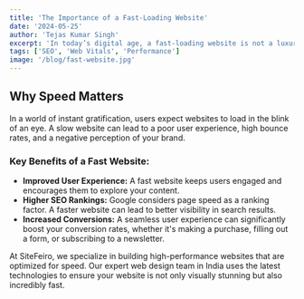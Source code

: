 ```yaml
---
title: 'The Importance of a Fast-Loading Website'
date: '2024-05-25'
author: 'Tejas Kumar Singh'
excerpt: 'In today’s digital age, a fast-loading website is not a luxury—it’s a necessity. Discover why website speed is crucial for user experience, SEO, and your overall business success.'
tags: ['SEO', 'Web Vitals', 'Performance']
image: '/blog/fast-website.jpg'
---
```


## Why Speed Matters

In a world of instant gratification, users expect websites to load in the blink of an eye. A slow website can lead to a poor user experience, high bounce rates, and a negative perception of your brand.

### Key Benefits of a Fast Website:
- **Improved User Experience:** A fast website keeps users engaged and encourages them to explore your content.
- **Higher SEO Rankings:** Google considers page speed as a ranking factor. A faster website can lead to better visibility in search results.
- **Increased Conversions:** A seamless user experience can significantly boost your conversion rates, whether it's making a purchase, filling out a form, or subscribing to a newsletter.

At SiteFeiro, we specialize in building high-performance websites that are optimized for speed. Our expert web design team in India uses the latest technologies to ensure your website is not only visually stunning but also incredibly fast.
